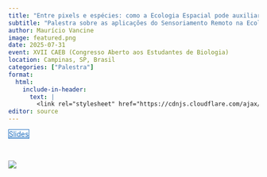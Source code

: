 ```yaml
---
title: "Entre pixels e espécies: como a Ecologia Espacial pode auxiliar no estudo da biodiversidade?"
subtitle: "Palestra sobre as aplicações do Sensoriamento Remoto na Ecologia."
author: Maurício Vancine
image: featured.png
date: 2025-07-31
event: XVII CAEB (Congresso Aberto aos Estudantes de Biologia)
location: Campinas, SP, Brasil
categories: ["Palestra"]
format:
  html:
    include-in-header: 
      text: |
        <link rel="stylesheet" href="https://cdnjs.cloudflare.com/ajax/libs/font-awesome/6.5.0/css/all.min.css">
editor: source
---
```


<div class="mt-4 d-flex flex-row flex-wrap gap-1 justify-content-left justify-content-sm-start" role="group" aria-label="Links">
  <a href="https://docs.google.com/presentation/d/1ecVBCukOvaZqmlAGXq2n9lRcVw9ike4vrWLPZ3zJNwY/edit" class="btn btn-custom text-capitalize" target="_blank"><i class="fas fa-images me-1"></i>Slides</a>
</div>

<style>
  .btn-custom {
    background-color: white;
    border: 1px solid #1c6cbe; /* Borda azul */
    color: #1c6cbe; /* Texto azul */
    transition: background-color 0.3s, color 0.3s;
  }
  .btn-custom:hover {
    background-color: #1c6cbe; /* Cor de fundo azul ao passar o mouse */
    color: white; /* Texto branco */
  }
</style>

<br>

![](featured.png)
